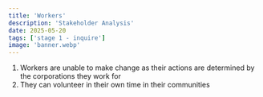 ```yaml
---
title: 'Workers'
description: 'Stakeholder Analysis'
date: 2025-05-20
tags: ['stage 1 - inquire']
image: 'banner.webp'
---
```

1. Workers are unable to make change as their actions are determined by the corporations they work for
2. They can volunteer in their own time in their communities